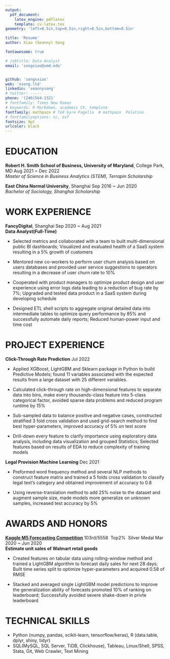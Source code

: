 ```yaml
---
output: 
  pdf_document:
    latex_engine: pdflatex
    template: cv-latex.tex
geometry: 'left=0.5in,top=0.5in,right=0.5in,bottom=0.5in'

title: 'Resume'
author: Xiao (Seanny) Song

fontawesome: true

# jobtitle: Data Analyst
email: 'songxiao@umd.edu'


github: 'songxxiao'
web: 'xsong.ltd'
linkedin: 'seannysong'
# twitter: -----
phone: '(240)564-1321'
# fontfamily: Times New Roman
# keywords: R Markdown, academic CV, template
fontfamily: mathpazo # TeX Gyre Pagella  # mathpazo  Palatino
# fontfamilyoptions: sc, osf
fontsize: 9pt
urlcolor: black
---
```


# EDUCATION


**Robert H. Smith School of Business, University of Maryland**, College Park, MD \hfill Aug 2021 ~ Dec 2022  
*Master of Science in Business Analytics (STEM), Terrapin Scholarship*

**East China Normal University**, Shanghai \hfill Sep 2016 ~ Jun 2020  
*Bachelor of Sociology, Shanghai Scholarship*

# WORK EXPERIENCE

**FancyDigital**, Shanghai \hfill Sep 2020 ~ Aug 2021    
**Data Analyst(Full-Time)**

+ Selected metrics and collaborated with a team to built multi-dimensional public BI dashboards; Visualized and evaluated health of a SaaS system resulting in a 5% growth of customers

+ Mentored new co-workers to perform user churn analysis based on users databases and provided user service suggestions to operators resulting in a decrease of user churn rate to 10%

+ Cooperated with product managers to optimize product design and user experience using error logs data leading to a reduction of bug rate by 7%; Upgraded and tested data product in a SaaS system during developing schedule

+  Designed ETL shell scripts to aggregate original detailed data into intermediate tables to optimize query performance by 85% and successfully automate daily reports; Reduced human-power input and time cost

<!---
+ Use distributed OLAP databases such as Apache Doris/TiDB/Clickhouse to write BI data dashboards. Use a variety of visualization methods to show usage and revenue of system. Count consumption of advertising in multiple dimensions, such as time and user dimensions
--->
# PROJECT EXPERIENCE

**Click-Through Rate Prediction** \hfill Jul 2022

+ Applied XGBoost, LightGBM and Sklearn package in Python to build Predictive Models; found 11 variables associated with the expected results from a large dataset with 25 different variables.

+ Calculated click-through rate on high-dimensional features to separate data into bins, make every thousands-class feature into 5-class categorical factor, avoided sparse data problems and reduced program runtime by 15%

+ Sub-sampled data to balance positive and negative cases, constructed stratified 3 fold cross validation and used grid-search method to find best hyper-parameters, improved accuracy of 5% on test score

+ Drill-down every feature to clarify importance using exploratory data analysis, including data visualization and grouped Statistics; Selected features based on results of EDA to reduce complexity of training models


**Legal Provision Machine Learning** \hfill Dec 2021  

+ Preformed word frequency method and several NLP methods to construct feature matrix and trained a 5 folds cross validation to classify legal text's category and obtained improvement of accuracy to 0.8 

+ Using reverse-translation method to add 25% noise to the dataset and augment sample size, made models more generalize on unknown samples, increased test accuracy by 5%

<!---
**iResearch Consulting**, Shanghai \hfill Jul. 2019 - Sep. 2019    
**Data Analyst Internship**
+ Applied cluster analysis method to develop vehicle user profile and provide marketing advice for customers in automotive industry


+ Compiled consulting reports based on data analysis according to user portraits to help automobile manufacturers establish product positioning for target users
--->

# AWARDS AND HONORS

[**Kaggle M5 Forecasting Competition**](https://www.kaggle.com/c/m5-forecasting-accuracy) \qquad 103rd/5558 \ Top2% \ Silver Medal \hfill Mar 2020 ~ Jun 2020    
**Estimate unit sales of Walmart retail goods**  

+ Created features on tabular data using rolling-window method and trained a LightGBM algorithm to forecast daily sales for next 28 days; Built time series split to optimize hyper-parameters and acquired 0.58 of RMSE

+ Stacked and averaged single LightGBM model predictions to improve the generalization ability of forecasts promoted 10% of ranking on leaderboard; Successfully avoided severe shake-down in privte leaderboard


<!---
**Kaggle** [**M5 Forecasting - Uncertainty**](https://www.kaggle.com/c/m5-forecasting-uncertainty) \qquad 18th/909 \ Top2% \ Silver Medal  \hfill 2020  
*Estimate  uncertainty distribution of Walmart unit sales*   
--->

# TECHNICAL SKILLS

+ Python (numpy, pandas, scikit-learn, tensorflow/keras), R (data.table, dplyr, shiny, tidyr)
+ SQL(MySQL, SQL Server, TiDB, Clickhouse), Tableau, Linux/Shell, SPSS, Stata, Git, Web Crawler, Text Mining



<!---
+ **Database / Data Warehouse** Good at writing and optimization of sql commands based on MySQL, SQL Server, etc. Familiar with advanced methods such as window functions

+ **Data Analytics & Statistics** Familiar with data manipulation and statistical analysis based on Python and R language, including use of software packages such as `numpy`, `pandas` and `data.table`, `tidyverse`

+ **Machine Learning** Familiar with  ory and application of traditional machine learning methods, including cross-validation training and parameter adjustment based on `sklearn`'s Logistic Regression, SVM, Xgboost and or models

+ **Data visualization** Proficient in using Tableau, `ggplot2`, `plotly` and or software packages to visualize discrete data and continuous data, and be good at making dashboards based on business logic

+ **Web Crawler**  Familiar with  basic knowledge of html/css/json, can use Selenium, bs4 and or tools in Python to crawl data presented in  webpage and write it into  database for storage

+ **Other Skills**  

Python (NumPy, Pandas, Scikit-learn, Keras, Flask), Tableau, 
SQL(MySQL, SQL Server, TiDB, Clickhouse), Linux/Shell, SPSS, Stata, Git, \LaTeX, HTML/CSS

<!---

**Data Analytics**  
Familiar with  principle and implementation of statistical analysis in R language, able to use `tidyverse`, `data.table` for data cleaning.  
Understand R language statistical analysis, derivation and implementation of LR, RNN, generalized linear model, K-means and or methods.  
Familiar with Python `pandas` library for manipulation of tabular data, `numpy` library for numerical operations.

**Data visualization**  
Familiar with R language `ggplot2`, Python `seaborn` `plotnine` library.

**Machine Learning**  
Understand  principles and implementation of Xgboost, LightGBM and or high-performance algorithms.  
Familiar with  implementation of various algorithms of Python `sklearn` library, including supervised learning and unsupervised learning.  
Understand  principles and implementation of natural language processing using `keras` deep learning framework.

**Big Data**  
Understand how to use R language `sparklyr` and or tools to connect and operate Hadoop and Spark clusters

**Standard Examination**  
TOEFL \quad 103 \ *Reading* 29 *Listening* 27 *Speaking* 21 *Writing* 26  
GRE \quad *Verbal*  154 *Quantity* 167 *Writing* 3.5

SQL, SPSS, Stata, Git, \LaTeX, MS Office, HTML/CSS
--->



















